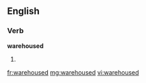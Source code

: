 ==English==

===Verb===
'''warehoused'''

# {{past of|warehouse}}

[[fr:warehoused]]
[[mg:warehoused]]
[[vi:warehoused]]